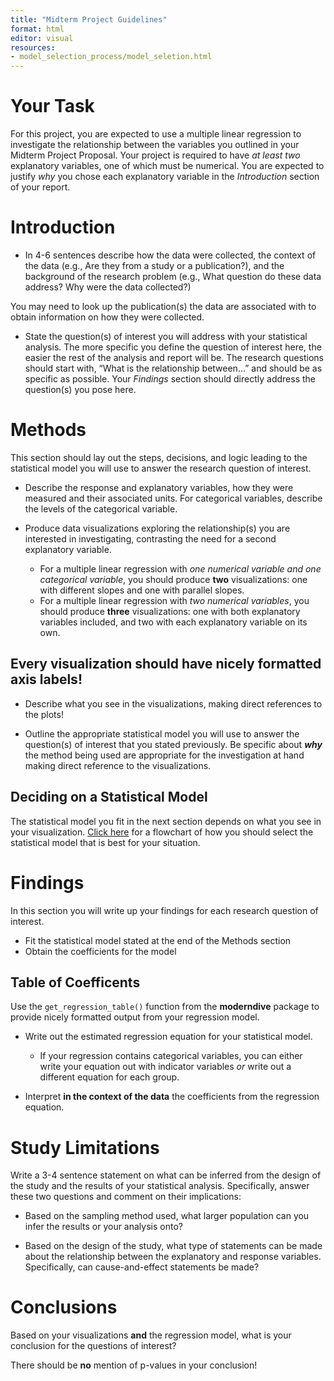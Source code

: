```yaml
---
title: "Midterm Project Guidelines"
format: html
editor: visual
resources: 
- model_selection_process/model_seletion.html
---
```


# Your Task

For this project, you are expected to use a multiple linear regression to investigate the relationship between the variables you outlined in your Midterm Project Proposal. Your project is required to have *at least two* explanatory variables, one of which must be numerical. You are expected to justify *why* you chose each explanatory variable in the *Introduction* section of your report.

# Introduction

-   In 4-6 sentences describe how the data were collected, the context of the data (e.g., Are they from a study or a publication?), and the background of the research problem (e.g., What question do these data address? Why were the data collected?)

::: callout-tip
You may need to look up the publication(s) the data are associated with to obtain information on how they were collected.
:::

-   State the question(s) of interest you will address with your statistical analysis. The more specific you define the question of interest here, the easier the rest of the analysis and report will be. The research questions should start with, "What is the relationship between..." and should be as specific as possible. Your *Findings* section should directly address the question(s) you pose here.

# Methods

This section should lay out the steps, decisions, and logic leading to the statistical model you will use to answer the research question of interest.

-   Describe the response and explanatory variables, how they were measured and their associated units. For categorical variables, describe the levels of the categorical variable.

-   Produce data visualizations exploring the relationship(s) you are interested in investigating, contrasting the need for a second explanatory variable.

    -   For a multiple linear regression with *one numerical variable and one categorical variable*, you should produce **two** visualizations: one with different slopes and one with parallel slopes.
    -   For a multiple linear regression with *two numerical variables*, you should produce **three** visualizations: one with both explanatory variables included, and two with each explanatory variable on its own.

::: callout-caution
# Every visualization should have nicely formatted axis labels!
:::

-   Describe what you see in the visualizations, making direct references to the plots!

-   Outline the appropriate statistical model you will use to answer the question(s) of interest that you stated previously. Be specific about ***why*** the method being used are appropriate for the investigation at hand making direct reference to the visualizations.

::: callout-tip
# Deciding on a Statistical Model
The statistical model you fit in the next section depends on what you see in your visualization. [Click here](midterm-project-help/model-selection.qmd) for a flowchart of how you should select the statistical model that is best for your situation.
:::

# Findings

In this section you will write up your findings for each research question of interest.

-   Fit the statistical model stated at the end of the Methods section
-   Obtain the coefficients for the model

::: callout-tip
# Table of Coefficents
Use the `get_regression_table()` function from the **moderndive** package to provide nicely formatted output from your regression model.
:::

-   Write out the estimated regression equation for your statistical model.

    -   If your regression contains categorical variables, you can either write your equation out with indicator variables *or* write out a different equation for each group.

-   Interpret **in the context of the data** the coefficients from the regression equation.

# Study Limitations

Write a 3-4 sentence statement on what can be inferred from the design of the study and the results of your statistical analysis. Specifically, answer these two questions and comment on their implications:

-   Based on the sampling method used, what larger population can you infer the results or your analysis onto?

-   Based on the design of the study, what type of statements can be made about the relationship between the explanatory and response variables. Specifically, can cause-and-effect statements be made?

# Conclusions

Based on your visualizations **and** the regression model, what is your conclusion for the questions of interest?

::: callout-caution
There should be **no** mention of p-values in your conclusion!
:::